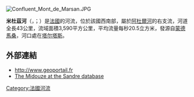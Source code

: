{{noteTA
|G1=法国地名
|G2=单位
}}
[[Image:Confluent_Mont_de_Marsan.JPG|right]]
{{coord|43|48|1|N|0|51|39|W|display=title}}

'''米杜茲河'''（{{lang-fr|Midouze}}，{{IPA-fr|miduz}}；{{lang-oc|Midosa}}）是[[法國|法國]]的河流，位於該國西南部，屬於[[阿杜爾河|阿杜爾河]]的右支流，河道全長43公里，流域面積3,590平方公里，平均流量每秒20.5立方米，發源自[[蒙德馬桑|蒙德馬桑]]，河口處在[[塔尔塔斯|塔尔塔斯]]。

==外部連結==
*http://www.geoportail.fr {{Wayback|url=http://www.geoportail.fr/ |date=20101215171356 }}
*[http://sandre.eaufrance.fr/app/chainage/courdo/htm/Q2--0250.php?cg=Q2--0250 The Midouze at the Sandre database]

{{France-geo-stub}}
[[Category:法國河流|Category:法國河流]]